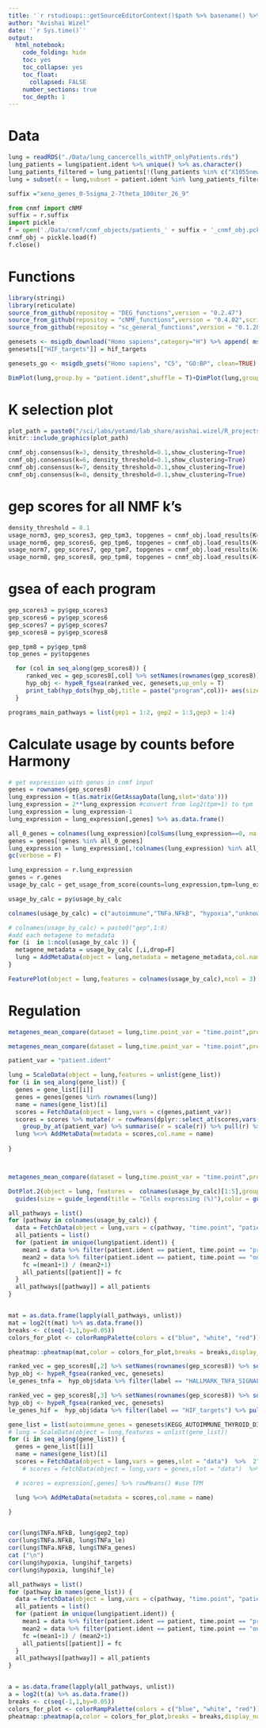 ```yaml
---
title: '`r rstudioapi::getSourceEditorContext()$path %>% basename() %>% gsub(pattern = "\\.Rmd",replacement = "")`' 
author: "Avishai Wizel"
date: '`r Sys.time()`'
output: 
  html_notebook: 
    code_folding: hide
    toc: yes
    toc_collapse: yes
    toc_float: 
      collapsed: FALSE
    number_sections: true
    toc_depth: 1
---
```



# Data

```r
lung = readRDS("./Data/lung_cancercells_withTP_onlyPatients.rds")
lung_patients = lung$patient.ident %>% unique() %>% as.character()
lung_patients_filtered = lung_patients[!(lung_patients %in% c("X1055new","X1099"))] # remove patients with less than 100 malignant cells
lung = subset(x = lung,subset = patient.ident %in% lung_patients_filtered)
```


```r
suffix ="xeno_genes_0-5sigma_2-7theta_100iter_26_9"
```


```python
from cnmf import cNMF
suffix = r.suffix
import pickle
f = open('./Data/cnmf/cnmf_objects/patients_' + suffix + '_cnmf_obj.pckl', 'rb')
cnmf_obj = pickle.load(f)
f.close()
```



# Functions

```r
library(stringi)
library(reticulate)
source_from_github(repositoy = "DEG_functions",version = "0.2.47")
source_from_github(repositoy = "cNMF_functions",version = "0.4.02",script_name = "cnmf_functions_V3.R")
source_from_github(repositoy = "sc_general_functions",version = "0.1.28",script_name = "functions.R")
```

```r
genesets <- msigdb_download("Homo sapiens",category="H") %>% append( msigdb_download("Homo sapiens",category="C2",subcategory = "CP:KEGG"))
genesets[["HIF_targets"]] = hif_targets

genesets_go <- msigdb_gsets("Homo sapiens", "C5", "GO:BP", clean=TRUE)

```

```r
DimPlot(lung,group.by = "patient.ident",shuffle = T)+DimPlot(lung,group.by = "time.point",shuffle = T )
```

# K selection plot
```r
plot_path = paste0("/sci/labs/yotamd/lab_share/avishai.wizel/R_projects/EGFR/Data/cnmf/cNMF_patients_Varnorm_Harmony_",suffix,"/cNMF_patients_Varnorm_Harmony_",suffix,".k_selection.png")
knitr::include_graphics(plot_path)
```


```python
cnmf_obj.consensus(k=3, density_threshold=0.1,show_clustering=True)
cnmf_obj.consensus(k=6, density_threshold=0.1,show_clustering=True)
cnmf_obj.consensus(k=7, density_threshold=0.1,show_clustering=True)
cnmf_obj.consensus(k=8, density_threshold=0.1,show_clustering=True)
```


# gep scores for all NMF k's
```python
density_threshold = 0.1
usage_norm3, gep_scores3, gep_tpm3, topgenes = cnmf_obj.load_results(K=3, density_threshold=density_threshold)
usage_norm6, gep_scores6, gep_tpm6, topgenes = cnmf_obj.load_results(K=6, density_threshold=density_threshold)
usage_norm7, gep_scores7, gep_tpm7, topgenes = cnmf_obj.load_results(K=7, density_threshold=density_threshold)
usage_norm8, gep_scores8, gep_tpm8, topgenes = cnmf_obj.load_results(K=8, density_threshold=density_threshold)

```

# gsea of each program {.tabset}
```r
gep_scores3 = py$gep_scores3
gep_scores6 = py$gep_scores6
gep_scores7 = py$gep_scores7
gep_scores8 = py$gep_scores8

gep_tpm8 = py$gep_tpm8
top_genes = py$topgenes
```

```r
  for (col in seq_along(gep_scores8)) {
     ranked_vec = gep_scores8[,col] %>% setNames(rownames(gep_scores8)) %>% sort(decreasing = TRUE) 
     hyp_obj <- hypeR_fgsea(ranked_vec, genesets,up_only = T)
     print_tab(hyp_dots(hyp_obj,title = paste("program",col))+ aes(size=nes),title = paste0("gep",col))
  }
```



```r
programs_main_pathways = list(gep1 = 1:2, gep2 = 1:3,gep3 = 1:4)
```

# Calculate usage by counts before Harmony
```r
# get expression with genes in cnmf input
genes = rownames(gep_scores8)
lung_expression = t(as.matrix(GetAssayData(lung,slot='data'))) 
lung_expression = 2**lung_expression #convert from log2(tpm+1) to tpm
lung_expression = lung_expression-1
lung_expression = lung_expression[,genes] %>% as.data.frame()

all_0_genes = colnames(lung_expression)[colSums(lung_expression==0, na.rm=TRUE)==nrow(lung_expression)] #delete rows that have all 0
genes = genes[!genes %in% all_0_genes]
lung_expression = lung_expression[,!colnames(lung_expression) %in% all_0_genes]
gc(verbose = F)
```


```python

lung_expression = r.lung_expression
genes = r.genes
usage_by_calc = get_usage_from_score(counts=lung_expression,tpm=lung_expression,genes=genes,cnmf_obj=cnmf_obj,k=8,sumTo1=True)

```

```r
usage_by_calc = py$usage_by_calc
```

```r
colnames(usage_by_calc) = c("autoimmune","TNFa.NFkB", "hypoxia","unknown2", "cell_cycle1", "cell_cycle2","INFg","unknown")
```


```r
# colnames(usage_by_calc) = paste0("gep",1:8)
#add each metagene to metadata
for (i  in 1:ncol(usage_by_calc )) {
  metagene_metadata = usage_by_calc [,i,drop=F]
  lung = AddMetaData(object = lung,metadata = metagene_metadata,col.name = colnames(usage_by_calc)[i])
}

FeaturePlot(object = lung,features = colnames(usage_by_calc),ncol = 3)

```
# Regulation {.tabset}

```r
metagenes_mean_compare(dataset = lung,time.point_var = "time.point",prefix = "patient",patient.ident_var = "patient.ident",pre_on = c("pre-treatment","on-treatment"),test = "wilcox.test",programs = colnames(usage_by_calc)[1:5],without_split = F)
```

```r
metagenes_mean_compare(dataset = lung,time.point_var = "time.point",prefix = "patient",patient.ident_var = "patient.ident",pre_on = c("pre-treatment","on-treatment"),test = "wilcox.test",programs = colnames(usage_by_calc)[1:5],without_split = F)
```


```r



patient_var = "patient.ident"

lung = ScaleData(object = lung,features = unlist(gene_list))
for (i in seq_along(gene_list)) {
  genes = gene_list[[i]]
  genes = genes[genes %in% rownames(lung)]
  name = names(gene_list)[i]
  scores = FetchData(object = lung,vars = c(genes,patient_var))
  scores = scores %>% mutate(r = rowMeans(dplyr::select_at(scores,vars(-contains(patient_var))))) %>% 
    group_by_at(patient_var) %>% summarise(r = scale(r)) %>% pull(r) %>% as.data.frame()
  lung %<>% AddMetaData(metadata = scores,col.name = name)
  
}




```


```r
metagenes_mean_compare(dataset = lung,time.point_var = "time.point",prefix = "patient",patient.ident_var = "patient.ident",pre_on = c("pre-treatment","on-treatment"),test = "wilcox.test",programs = names(gene_list),without_split = F)
```


```r
DotPlot.2(object = lung, features =  colnames(usage_by_calc)[1:5],group.by  = 'time.point',scale = T)+
  guides(size = guide_legend(title = "Cells expressing (%)"),color = guide_colorbar(title = "Average Score"))
```



```r
all_pathways = list()
for (pathway in colnames(usage_by_calc)) {
  data = FetchData(object = lung,vars = c(pathway, "time.point", "patient.ident"))
  all_patients = list()
  for (patient in unique(lung$patient.ident)) {
    mean1 = data %>% filter(patient.ident == patient, time.point == "pre-treatment") %>% pull(1) %>% mean()
    mean2 = data %>% filter(patient.ident == patient, time.point == "on-treatment") %>% pull(1) %>% mean()
    fc =(mean1+1) / (mean2+1)
    all_patients[[patient]] = fc
  }
  all_pathways[[pathway]] = all_patients
}


mat = as.data.frame(lapply(all_pathways, unlist))
mat = log2(t(mat) %>% as.data.frame())
breaks <- c(seq(-1,1,by=0.05))
colors_for_plot <- colorRampPalette(colors = c("blue", "white", "red"))(n = length(breaks)-1); colors_for_plot[20:21] = "white"

pheatmap::pheatmap(mat,color = colors_for_plot,breaks = breaks,display_numbers = T,main = "log2(FC) pre/on")

```
```r
ranked_vec = gep_scores8[,2] %>% setNames(rownames(gep_scores8)) %>% sort(decreasing = TRUE) 
hyp_obj <- hypeR_fgsea(ranked_vec, genesets)
le_genes_tnfa =  hyp_obj$data %>% filter(label == "HALLMARK_TNFA_SIGNALING_VIA_NFKB") %>% pull("le") %>% strsplit(",") %>% unlist()

ranked_vec = gep_scores8[,3] %>% setNames(rownames(gep_scores8)) %>% sort(decreasing = TRUE) 
hyp_obj <- hypeR_fgsea(ranked_vec, genesets)
le_genes_hif =  hyp_obj$data %>% filter(label == "HIF_targets") %>% pull("le") %>% strsplit(",") %>% unlist()
```

```r

gene_list = list(autoimmune_genes = genesets$KEGG_AUTOIMMUNE_THYROID_DISEASE, TNFa_genes = genesets$HALLMARK_TNFA_SIGNALING_VIA_NFKB, hif_targets = hif_targets,E2F_genes = genesets$HALLMARK_E2F_TARGETS,gep2_top = gep_scores8  %>%  arrange(desc(gep_scores8[2])) %>% rownames() %>% head(50),TNFa_le = le_genes_tnfa,hif_le = le_genes_hif,autoimmune_le  = le_genes_autoimmune)
# lung = ScaleData(object = lung,features = unlist(gene_list))
for (i in seq_along(gene_list)) {
  genes = gene_list[[i]]
  name = names(gene_list)[i]
  scores = FetchData(object = lung,vars = genes,slot = "data")  %>%  2^. %>% magrittr::subtract(1) %>%  rowMeans() #use  TPM
    # scores = FetchData(object = lung,vars = genes,slot = "data")  %>% rowMeans() #use log TPM

  # scores = expression[,genes] %>% rowMeans() #use TPM 

  lung %<>% AddMetaData(metadata = scores,col.name = name)

}



```
```r
cor(lung$TNFa.NFkB, lung$gep2_top)
cor(lung$TNFa.NFkB, lung$TNFa_le)
cor(lung$TNFa.NFkB, lung$TNFa_genes)
cat ("\n")
cor(lung$hypoxia, lung$hif_targets)
cor(lung$hypoxia, lung$hif_le)
```


```r

all_pathways = list()
for (pathway in names(gene_list)) {
  data = FetchData(object = lung,vars = c(pathway, "time.point", "patient.ident"))
  all_patients = list()
  for (patient in unique(lung$patient.ident)) {
    mean1 = data %>% filter(patient.ident == patient, time.point == "pre-treatment") %>% pull(1) %>% mean()
    mean2 = data %>% filter(patient.ident == patient, time.point == "on-treatment") %>% pull(1) %>% mean()
    fc =(mean1+1) / (mean2+1)
    all_patients[[patient]] = fc
  }
  all_pathways[[pathway]] = all_patients
}


a = as.data.frame(lapply(all_pathways, unlist))
a = log2(t(a) %>% as.data.frame())
breaks <- c(seq(-1,1,by=0.05))
colors_for_plot <- colorRampPalette(colors = c("blue", "white", "red"))(n = length(breaks)-1); colors_for_plot[20:21] = "white"
pheatmap::pheatmap(a,color = colors_for_plot,breaks = breaks,display_numbers = T,main = "log2(FC) pre/on")

```


<script src="https://hypothes.is/embed.js" async></script>



